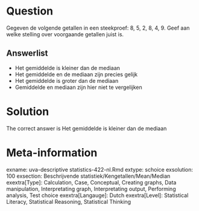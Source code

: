 Question
========

Gegeven de volgende getallen in een steekproef: 8, 5, 2, 8, 4, 9. Geef aan welke stelling over voorgaande getallen juist is. 

Answerlist
----------
* Het gemiddelde is kleiner dan de mediaan
* Het gemiddelde en de mediaan zijn precies gelijk
* Het gemiddelde is groter dan de mediaan
* Gemiddelde en mediaan zijn hier niet te vergelijken

Solution
========

The correct answer is  Het gemiddelde is kleiner dan de mediaan 

Meta-information
================
exname: uva-descriptive statistics-422-nl.Rmd 
extype: schoice 
exsolution: 100 
exsection: Beschrijvende statistiek/Kengetallen/Mean/Median
exextra[Type]: Calculation, Case, Conceptual, Creating graphs, Data manipulation, Interpretating graph, Interpretating output, Performing analysis, Test choice 
exextra[Langauge]: Dutch 
exextra[Level]: Statistical Literacy, Statistical Reasoning, Statistical Thinking 

